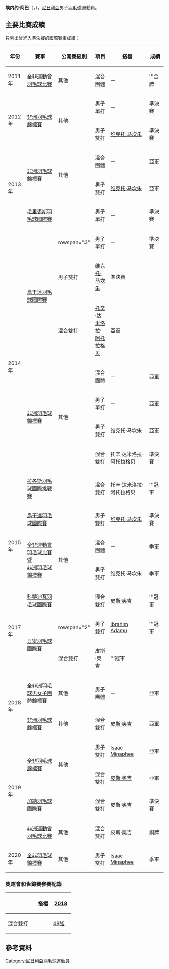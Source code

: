 {{noteTA|G1=Badminton}}
{{Infobox 羽球選手
| playername              = 埃内约·阿巴<br/>{{lang|en|Enejoh Abah}}
| image                   = 
| size                    = 
| caption                 = 
| birth_name              = 
| date_of_birth           = {{birth_date_and_age|1990|2|16}}
| place_of_birth          = 
| height                  = 
| weight                  = 
| event                   = 男子單打、男子雙打、混合雙打
| country                 = {{NGR}}
| years_active            = 
| handedness              = 
| coach                   = 
| highest_ranking         = 第79位（男雙）
| date_of_highest_ranking = <ref name="ranking">[http://bwfcontent.tournamentsoftware.com/ranking/player.aspx?id=6935&player=163736 BWF World Ranking - Ranking of Enejoh ABAH (44496)]{{en}}</ref>
| current_ranking         = 第171位（男單）<br/>第125位（男雙-[[维克托·马坎朱|马坎朱]]）<br/>第1350位（男雙-[[欧拉·法贝米|法贝米]]）<br/>第1350位（混雙-[[托辛·达米洛拉·阿托拉格贝|阿托拉格贝]]）
| date_of_current_ranking = 2014年5月22日<ref>[http://bwfcontent.tournamentsoftware.com/ranking/category.aspx?id=6935&category=472 BWF World Ranking - BWF世界排名榜 (5/22/2014) - Men's singles]{{en}}</ref><ref>[http://bwfcontent.tournamentsoftware.com/ranking/category.aspx?id=6935&category=474 BWF World Ranking - BWF世界排名榜 (5/22/2014) - Men's doubles]{{en}}</ref><ref>[http://bwfcontent.tournamentsoftware.com/ranking/category.aspx?id=6935&category=476 BWF World Ranking - BWF世界排名榜 (5/22/2014) - Mixed doubles]{{en}}</ref>
| played                  = 78勝–29負（男單）<br/>63勝–28負（男雙）<br/>8勝–6負（混雙）
| titles                  = 
| bwf_profile             = DEFBB04B-8780-47D5-8FCD-AC6436995C09
| bwf_id                  = 44496
| updated                 = 2014年5月23日
}}
{{MedalTableTop|width=286px}}
{{MedalSport | 男子[[羽毛球|羽毛球]]}}
{{MedalCountry | {{NGR}}}}
{{MedalCompetition | [[非洲运动会|非洲运动会]]}}
{{MedalGold  | [[2011年全非運動會羽毛球比賽|2011年 馬布多]] | 混合團體 }}
{{MedalBronze| [[2015年非洲羽毛球錦標賽|2015年 布拉柴維爾]] | 混合團體 }}
{{MedalBronze| [[2015年非洲羽毛球錦標賽|2015年 布拉柴維爾]] | 男子雙打 }}
{{MedalBronze| [[2019年非洲運動會羽毛球比賽|2019年 卡薩布蘭加]] | 混合雙打 }}
{{MedalCompetition | [[非洲羽毛球錦標賽|非洲羽毛球錦標賽]]}}
{{MedalBronze| [[2012年非洲羽毛球錦標賽|2012年 亞的斯亞貝巴]] | 男子雙打 }}
{{MedalBronze| [[2012年非洲羽毛球錦標賽|2012年 亞的斯亞貝巴]] | 男子單打 }}
{{MedalSilver| [[2013年非洲羽毛球錦標賽|2013年 羅斯希爾]] | 混合團體 }}
{{MedalSilver| [[2013年非洲羽毛球錦標賽|2013年 羅斯希爾]] | 男子雙打 }}
{{MedalSilver| [[2014年非洲羽毛球錦標賽|2014年 洛巴策]] | 混合團體 }}
{{MedalSilver| [[2014年非洲羽毛球錦標賽|2014年 洛巴策]] | 男子單打 }}
{{MedalSilver| [[2014年非洲羽毛球錦標賽|2014年 洛巴策]] | 男子雙打 }}
{{MedalBronze| [[2014年非洲羽毛球錦標賽|2014年 洛巴策]] | 混合雙打 }}
{{MedalSilver| [[2018年非洲羽毛球錦標賽|2018年 阿爾及爾]] | 混合雙打 }}
{{MedalSilver| [[2019年全非羽毛球錦標賽|2019年 哈科特港]] | 男子雙打 }}
{{MedalSilver| [[2019年全非羽毛球錦標賽|2019年 哈科特港]] | 混合雙打 }}
{{MedalBronze| [[2020年全非羽毛球錦標賽|2020年 開羅]] | 男子雙打 }}
{{MedalCompetition | [[非洲羽毛球團體錦標賽|非洲羽毛球團體錦標賽]]}}
{{MedalSilver| [[2018年全非洲羽毛球男女子團體錦標賽|2018年 阿爾及爾]] | 男子團體 }}
{{MedalBottom}}
'''埃内约·阿巴'''（{{lang|en|Enejoh Abah}}，{{bd|1990年|2月16日}}），[[尼日利亞|尼日利亞]]男子[[羽毛球|羽毛球]]運動員。

==主要比賽成績==
只列出曾進入準決賽的國際賽事成績：
{| class=wikitable style="text-align:center; font-size:small;" 
!width="50"|年份
!width="190"|賽事
!width="80"|公開賽級別
!width="60"|項目
!width="160"|搭檔
!width="50"|成績
|-
!rowspan="1"|2011年
|[[2011年全非運動會羽毛球比賽|全非運動會羽毛球比賽]]
|其他
|混合團體
|－
|bgcolor="gold"|'''金牌
|-
!rowspan="2"|2012年
|rowspan="2"|[[2012年非洲羽毛球錦標賽|非洲羽毛球錦標賽]]
|rowspan="2"|其他
|男子單打
|－
|bgcolor="#b8860b"|準決賽
|-
|男子雙打
|[[维克托·马坎朱|维克托·马坎朱]]
|bgcolor="#b8860b"|準決賽
|-
!rowspan="3"|2013年
|rowspan="2"|[[2013年非洲羽毛球錦標賽|非洲羽毛球錦標賽]]
|rowspan="2"|其他
|混合團體
|－
|bgcolor="silver"|亞軍
|-
|男子雙打
|[[维克托·马坎朱|维克托·马坎朱]]
|bgcolor="silver"|亞軍
|-
|[[2013年毛里裘斯羽毛球國際賽|毛里裘斯羽毛球國際賽]]
|{{BWFFS}}
|男子單打
|－
|bgcolor="#b8860b"|準決賽
|-
!rowspan="8"|2014年
|rowspan="3"|[[2014年烏干達羽毛球國際賽|烏干達羽毛球國際賽]]
|rowspan="3" {{BWFIS}}
|男子單打
|－
|bgcolor="#b8860b"|準決賽
|-
|男子雙打
|[[维克托·马坎朱|维克托·马坎朱]]
|bgcolor="#b8860b"|準決賽
|-
|混合雙打
|[[托辛·达米洛拉·阿托拉格贝|托辛·达米洛拉·阿托拉格贝]]
|bgcolor="silver"|亞軍
|-
|rowspan="4"|[[2014年非洲羽毛球錦標賽|非洲羽毛球錦標賽]]
|rowspan="4"|其他
|混合團體
|－
|bgcolor="silver"|亞軍
|-
|男子單打
|－
|bgcolor="silver"|亞軍
|-
|男子雙打
|维克托·马坎朱
|bgcolor="silver"|亞軍
|-
|混合雙打
|托辛·达米洛拉·阿托拉格贝
|bgcolor="#b8860b"|準決賽
|-
|[[2014年拉各斯羽毛球國際挑戰賽|拉各斯羽毛球國際挑戰賽]]
|{{BWFIC}}
|混合雙打
|托辛·达米洛拉·阿托拉格贝
|bgcolor="gold"|'''冠軍
|-
!rowspan="3"|2015年
|[[2015年烏干達羽毛球國際賽|烏干達羽毛球國際賽]]
|{{BWFIS}}
|男子雙打
|[[维克托·马坎朱|维克托·马坎朱]]
|bgcolor="#b8860b"|準決賽
|-
|rowspan="2"|[[2015年全非運動會羽毛球比賽|全非運動會羽毛球比賽]] 暨<br/>[[2015年非洲羽毛球錦標賽|非洲羽毛球錦標賽]] 
|rowspan="2"|其他
|混合團體
|－
|bgcolor="#b8860b"|季軍
|-
|男子雙打
|维克托·马坎朱
|bgcolor="#b8860b"|季軍
|-
!rowspan="3"|2017年
|[[2017年科特迪瓦羽毛球國際賽|科特迪瓦羽毛球國際賽]]
|{{BWFFS}}
|混合雙打
|[[皮斯·奥吉|皮斯·奥吉]]
|bgcolor="gold"|'''冠軍
|-
|rowspan="2"|[[2017年貝寧羽毛球國際賽|貝寧羽毛球國際賽]]
|rowspan="2" {{BWFFS}}
|男子雙打
|[[Ibrahim_Adamu|Ibrahim Adamu]]
|bgcolor="gold"|'''冠軍
|-
|混合雙打
|皮斯·奥吉
|bgcolor="gold"|'''冠軍
|-
!rowspan="2"|2018年
|[[2018年全非洲羽毛球男女子團體錦標賽|全非洲羽毛球男女子團體錦標賽]]
|其他
|男子團體
|－
|bgcolor="silver"|亞軍
|-
|[[2018年非洲羽毛球錦標賽|非洲羽毛球錦標賽]]
|其他
|混合雙打
|[[皮斯·奥吉|皮斯·奥吉]]
|bgcolor="silver"|亞軍
|-
!rowspan="4"|2019年
|rowspan="2"|[[2019年全非羽毛球錦標賽|全非羽毛球錦標賽]]
|rowspan="2"|其他
|男子雙打
|[[Isaac_Minaphee|Isaac Minaphee]]
|bgcolor="silver"|亞軍
|-
|混合雙打
|[[皮斯·奥吉|皮斯·奥吉]]
|bgcolor="silver"|亞軍
|-
|[[2019年加納羽毛球國際賽|加納羽毛球國際賽]]
|{{BWFIS}}
|混合雙打
|皮斯·奥吉
|bgcolor="#b8860b"|準決賽
|-
|[[2019年非洲運動會羽毛球比賽|非洲運動會羽毛球比賽]]
|其他
|混合雙打
|皮斯·奧吉
|bgcolor="#b8860b"|銅牌
|-
!rowspan="1"|2020年
|[[2020年全非羽毛球錦標賽|全非羽毛球錦標賽]]
|其他
|男子雙打
|[[Isaac_Minaphee|Isaac Minaphee]]
|bgcolor="#b8860b"|季軍
|}
{{BWF賽事級別索引}}

===奧運會和世錦賽參賽紀錄===
{| class=wikitable style="text-align:center; font-size:small;" 
!
!搭檔
!width="50"|[[2018年世界羽毛球錦標賽|2018]]
|-
!width="80"|混合雙打
|align="left"|{{nowrap|[[皮斯·奥吉|皮斯·奥吉]]}}
|[[2018年世界羽毛球錦標賽混合雙打項目|48強]]
|}

==參考資料==
{{Reflist}}

{{DEFAULTSORT:Abah, Enejoh}}
[[Category:尼日利亞羽毛球運動員|Category:尼日利亞羽毛球運動員]]